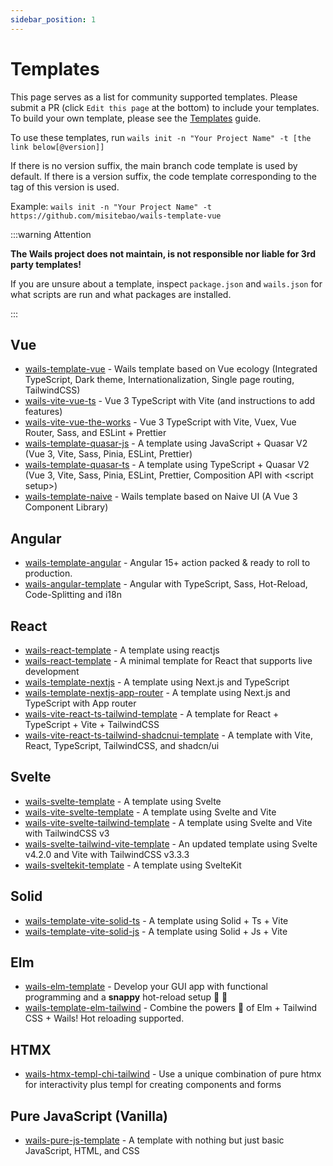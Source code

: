 ```yaml
---
sidebar_position: 1
---
```


# Templates

This page serves as a list for community supported templates. Please submit a PR (click `Edit this page` at the bottom)
to include your templates. To build your own template, please see the [Templates](../guides/templates.mdx) guide.

To use these templates, run `wails init -n "Your Project Name" -t [the link below[@version]]`

If there is no version suffix, the main branch code template is used by default. If there is a version suffix, the code template corresponding to the tag of this version is used.

Example: `wails init -n "Your Project Name" -t https://github.com/misitebao/wails-template-vue`

:::warning Attention

**The Wails project does not maintain, is not responsible nor liable for 3rd party templates!**

If you are unsure about a template, inspect `package.json` and `wails.json` for what scripts are run and what packages are installed.

:::

## Vue

- [wails-template-vue](https://github.com/misitebao/wails-template-vue) - Wails template based on Vue ecology (Integrated TypeScript, Dark theme, Internationalization, Single page routing, TailwindCSS)
- [wails-vite-vue-ts](https://github.com/codydbentley/wails-vite-vue-ts) - Vue 3 TypeScript with Vite (and instructions to add features)
- [wails-vite-vue-the-works](https://github.com/codydbentley/wails-vite-vue-the-works) - Vue 3 TypeScript with Vite, Vuex, Vue Router, Sass, and ESLint + Prettier
- [wails-template-quasar-js](https://github.com/sgosiaco/wails-template-quasar-js) - A template using JavaScript + Quasar V2 (Vue 3, Vite, Sass, Pinia, ESLint, Prettier)
- [wails-template-quasar-ts](https://github.com/sgosiaco/wails-template-quasar-ts) - A template using TypeScript + Quasar V2 (Vue 3, Vite, Sass, Pinia, ESLint, Prettier, Composition API with &lt;script setup&gt;)
- [wails-template-naive](https://github.com/tk103331/wails-template-naive) - Wails template based on Naive UI (A Vue 3 Component Library)

## Angular

- [wails-template-angular](https://github.com/mateothegreat/wails-template-angular) - Angular 15+ action packed & ready to roll to production.
- [wails-angular-template](https://github.com/TAINCER/wails-angular-template) - Angular with TypeScript, Sass, Hot-Reload, Code-Splitting and i18n

## React

- [wails-react-template](https://github.com/AlienRecall/wails-react-template) - A template using reactjs
- [wails-react-template](https://github.com/flin7/wails-react-template) - A minimal template for React that supports live development
- [wails-template-nextjs](https://github.com/LGiki/wails-template-nextjs) - A template using Next.js and TypeScript
- [wails-template-nextjs-app-router](https://github.com/thisisvk-in/wails-template-nextjs-app-router) - A template using Next.js and TypeScript with App router
- [wails-vite-react-ts-tailwind-template](https://github.com/hotafrika/wails-vite-react-ts-tailwind-template) - A template for React + TypeScript + Vite + TailwindCSS
- [wails-vite-react-ts-tailwind-shadcnui-template](https://github.com/Mahcks/wails-vite-react-tailwind-shadcnui-ts) - A template with Vite, React, TypeScript, TailwindCSS, and shadcn/ui

## Svelte

- [wails-svelte-template](https://github.com/raitonoberu/wails-svelte-template) - A template using Svelte
- [wails-vite-svelte-template](https://github.com/BillBuilt/wails-vite-svelte-template) - A template using Svelte and Vite
- [wails-vite-svelte-tailwind-template](https://github.com/BillBuilt/wails-vite-svelte-tailwind-template) - A template using Svelte and Vite with TailwindCSS v3
- [wails-svelte-tailwind-vite-template](https://github.com/PylotLight/wails-vite-svelte-tailwind-template/tree/master) - An updated template using Svelte v4.2.0 and Vite with TailwindCSS v3.3.3
- [wails-sveltekit-template](https://github.com/h8gi/wails-sveltekit-template) - A template using SvelteKit

## Solid

- [wails-template-vite-solid-ts](https://github.com/xijaja/wails-template-solid-ts) - A template using Solid + Ts + Vite
- [wails-template-vite-solid-js](https://github.com/xijaja/wails-template-solid-js) - A template using Solid + Js + Vite

## Elm

- [wails-elm-template](https://github.com/benjamin-thomas/wails-elm-template) - Develop your GUI app with functional programming and a **snappy** hot-reload setup :tada: :rocket:
- [wails-template-elm-tailwind](https://github.com/rnice01/wails-template-elm-tailwind) - Combine the powers :muscle: of Elm + Tailwind CSS + Wails! Hot reloading supported.

## HTMX

- [wails-htmx-templ-chi-tailwind](https://github.com/PylotLight/wails-hmtx-templ-template) - Use a unique combination of pure htmx for interactivity plus templ for creating components and forms

## Pure JavaScript (Vanilla)

- [wails-pure-js-template](https://github.com/KiddoV/wails-pure-js-template) - A template with nothing but just basic JavaScript, HTML, and CSS
